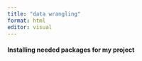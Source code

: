 ```yaml
---
title: "data wrangling"
format: html
editor: visual
---
```


#### Installing needed packages for my project

```r



```
